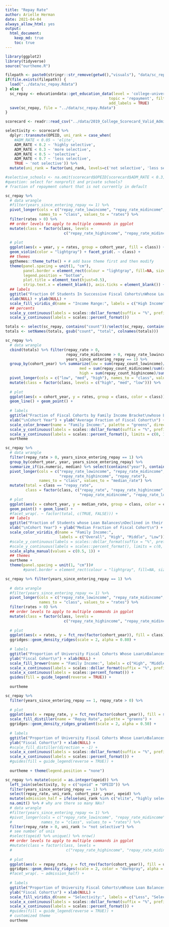 ```yaml
---
title: "Repay Rate"
author: Arielle Herman
date: 2021-04-04
always_allow_html: yes
output: 
  html_document:
    keep_md: true
    toc: true
---
```


```r
library(ggplot2)
library(tidyverse)
source("ourtheme.R")

filepath <- paste0(stringr::str_remove(getwd(),"visuals"), "data/sc_repay.Rdata")
if(file.exists(filepath)) {
  load("../data/sc_repay.Rdata")
} else {
  sc_repay <- educationdata::get_education_data(level = 'college-university', source = 'scorecard',
                                              topic = 'repayment', filters = list(year = 2007:2016),
                                              add_labels = TRUE)
  save(sc_repay, file = "../data/sc_repay.Rdata")
}

scorecard <- readr::read_csv("../data/2019_College_Scorecard_Valid_Admissions_Data.csv")

selectivity <- scorecard %>%
  dplyr::transmute(OPEID, uni_rank = case_when(
    #ADM_RATE < 0.05 ~ 'elite',
    ADM_RATE < 0.2 ~ 'highly selective',
    ADM_RATE < 0.3 ~ 'more selective',
    ADM_RATE < 0.5 ~ 'selective',
    ADM_RATE < 0.7 ~ 'less selective',
    TRUE ~ 'not selective')) %>%
  mutate(uni_rank = factor(uni_rank, levels=c('not selective', 'less selective', 'selective', 'more selective', 'highly selective', 'elite')))
```

```r
#selective_schools <- na.omit(scorecard$OPEID[scorecard$ADM_RATE < 0.3])
#question: select for nonprofit and private schools?
# fraction of repayment cohort that is not currently in default

sc_repay %>%
  # data wrangle
  #filter(years_since_entering_repay <= 1) %>%
  pivot_longer(cols = c("repay_rate_lowincome", "repay_rate_midincome", "repay_rate_highincome"),
               names_to = "class", values_to = "rates") %>%
  filter(rates > 0) %>%
  ## order levels to apply to multiple commands in ggplot
  mutate(class = factor(class, levels =
                          c("repay_rate_highincome", "repay_rate_midincome", "repay_rate_lowincome"))) %>%
  
  # plot
  ggplot(aes(x = year, y = rates, group = cohort_year, fill = class)) +
  geom_violin(color = "lightgray") + facet_grid(. ~ class) +
  ## themes
  ggthemes::theme_tufte() + # add base theme first and then modify
  theme(panel.spacing = unit(1, "cm"),
        panel.border = element_rect(colour = "lightgray", fill=NA, size=1),
        legend.position = "bottom",
        plot.title = element_text(hjust=0.5),
        strip.text.x = element_blank(), axis.ticks = element_blank()) +
  ## labels
  ggtitle("Fraction Of Students In Successive Fiscal Cohorts\nWhose Loan Balances Have Declined") +
  xlab(NULL) + ylab(NULL) +
  scale_fill_viridis_d(name = "Income Range:", labels = c("High Income", "Middle Income", "Low Income")) +
  ## percents
  scale_y_continuous(labels = scales::dollar_format(suffix = "%", prefix = "")) +
  scale_y_continuous(labels = scales::percent_format())
```


```r
totals <- select(sc_repay, contains("count"))/select(sc_repay, contains("rate"))
totals <- setNames(totals, gsub("count", "total", colnames(totals)))

sc_repay %>%
  # data wrangle
  cbind(totals) %>% filter(repay_rate > 0,
                           repay_rate_midincome > 0, repay_rate_lowincome > 0, repay_rate_highincome > 0,
                           years_since_entering_repay == 1) %>%
  group_by(cohort_year) %>% summarize(low = sum(repay_count_lowincome)/sum(repay_total_lowincome),
                                 med = sum(repay_count_midincome)/sum(repay_total_midincome),
                                 high = sum(repay_count_highincome)/sum(repay_total_highincome)) %>%
  pivot_longer(cols = c("low", "med", "high"), names_to = "class", values_to = "rates") %>%
  mutate(class = factor(class, levels = c("high", "med", "low"))) %>%
  
  # plot
  ggplot(aes(x = cohort_year, y = rates, group = class, color = class)) +
  geom_line() + geom_point() +
  
  # labels
  ggtitle("Fraction of Fiscal Cohorts by Family Income Bracket\nwhose Loan Balances Declined in their\nFirst Year of Repayment") +
  xlab("\nCohort Year") + ylab("Average Fraction of Fiscal Cohort\n") + guides(alpha = FALSE) +
  scale_color_brewer(name = "Family Income:", palette = "greens", direction = -1) +
  scale_y_continuous(labels = scales::dollar_format(suffix = "%", prefix = "")) +
  scale_y_continuous(labels = scales::percent_format(), limits = c(0, 1)) +
  ourtheme
```


```r
sc_repay %>%
  # data wrangle
  filter(repay_rate > 0, years_since_entering_repay == 1) %>%
  group_by(cohort_year, year, years_since_entering_repay) %>%
  summarize_if(is.numeric, median) %>% select(contains("year"), contains("rate")) %>%
  pivot_longer(cols = c("repay_rate_lowincome", "repay_rate_midincome",
                        "repay_rate_highincome", "repay_rate"),
               names_to = "class", values_to = "median_rate") %>%
  mutate(total = class == "repay_rate",
         class = factor(class, c("repay_rate", "repay_rate_highincome",
                                 "repay_rate_midincome", "repay_rate_lowincome"))) %>%
  # plot
  ggplot(aes(x = cohort_year, y = median_rate, group = class, color = class, alpha = total)) +
  geom_point() + geom_line() +
  #facet_wrap(. ~ factor(total, c(TRUE, FALSE))) +
  ## labels
  ggtitle("Fraction of Students whose Loan Balances\nDeclined in their First Year of Repayment") +
  xlab("\nCohort Year") + ylab("Median Fraction of Fiscal Cohort\n") + guides(alpha = FALSE) +
  scale_color_viridis_d(name = "Family Income:",
                        labels = c("Overall", "High", "Middle", "Low")) +
  #scale_y_continuous(labels = scales::dollar_format(suffix = "%", prefix = "")) +
  #scale_y_continuous(labels = scales::percent_format(), limits = c(0, 1)) +
  scale_alpha_manual(values = c(0.5, 1)) +
  ## themes
  ourtheme +
  theme(panel.spacing = unit(1, "cm"))#
        #panel.border = element_rect(colour = "lightgray", fill=NA, size=1)
```

```r
sc_repay %>% filter(years_since_entering_repay == 1) %>%
  
  # data wrangle
  #filter(years_since_entering_repay <= 1) %>%
  pivot_longer(cols = c("repay_rate_lowincome", "repay_rate_midincome", "repay_rate_highincome"),
               names_to = "class", values_to = "rates") %>%
  filter(rates > 0) %>%
  ## order levels to apply to multiple commands in ggplot
  mutate(class = factor(class, levels =
                          c("repay_rate_highincome", "repay_rate_midincome", "repay_rate_lowincome"))) %>%
  
  # plot
  ggplot(aes(x = rates, y = fct_rev(factor(cohort_year)), fill = class)) +
  ggridges::geom_density_ridges(scale = 2, alpha = 0.80) +
  
  # labels
  ggtitle("Proportion of University Fiscal Cohorts Whose Loan\nBalances Declined in Year One of Repayment\n") +
  ylab("Fiscal Cohort\n") + xlab(NULL) +
  scale_fill_brewer(name = "Family Income:", labels = c("High", "Middle", "Low"), direction = -1) +
  scale_x_continuous(labels = scales::dollar_format(suffix = "%", prefix = "")) +
  scale_x_continuous(labels = scales::percent_format()) +
  guides(fill = guide_legend(reverse = TRUE)) +
  
  ourtheme
```


```r
sc_repay %>%
  filter(years_since_entering_repay == 1, repay_rate > 0) %>%
  
  # plot
  ggplot(aes(x = repay_rate, y = fct_rev(factor(cohort_year)), fill = stat(x))) +
  scale_fill_distiller(name = "Repay Rate", palette = "greens") +
  ggridges::geom_density_ridges_gradient(scale = 2, alpha = 0.50) +
  
  # labels
  ggtitle("Proportion of University Fiscal Cohorts Whose Loan\nBalances Declined in Year One of Repayment\n") +
  ylab("Fiscal Cohort\n") + xlab(NULL) +
  #scale_fill_distiller(direction = -1) +
  scale_x_continuous(labels = scales::dollar_format(suffix = "%", prefix = "")) +
  scale_x_continuous(labels = scales::percent_format()) +
  #guides(fill = guide_legend(reverse = TRUE)) +
  
  ourtheme + theme(legend.position = "none")
```


```r

sc_repay %>% mutate(opeid = as.integer(opeid)) %>%
  left_join(selectivity, by = c("opeid" = "OPEID")) %>%
  filter(years_since_entering_repay == 1) %>%
  select(repay_rate, uni_rank, cohort_year, year, opeid) %>%
  mutate(admission_half = ifelse(uni_rank %in% c("elite", "highly selective", "more selective"), 1, 0)) %>%
  na.omit() %>% # why are there so many NAs?
  # data wrangle
  #filter(years_since_entering_repay <= 1) %>%
  #pivot_longer(cols = c("repay_rate_lowincome", "repay_rate_midincome", "repay_rate_highincome"),
  #             names_to = "class", values_to = "rates") %>%
  filter(repay_rate > 0, uni_rank != "not selective") %>%
  # see number of unis
  #select(opeid) %>% unique() %>% nrow()
  ## order levels to apply to multiple commands in ggplot
  #mutate(class = factor(class, levels =
  #                        c("repay_rate_highincome", "repay_rate_midincome", "repay_rate_lowincome"))) %>%
  
  # plot
  ggplot(aes(x = repay_rate, y = fct_rev(factor(cohort_year)), fill = uni_rank)) +
  ggridges::geom_density_ridges(scale = 2, color = "darkgray", alpha = 0.50) +
  #facet_wrap(. ~ admission_half) +
  
  # labels
  ggtitle("Proportion of University Fiscal Cohorts\nWhose Loan Balances Declined") +
  ylab("Fiscal Cohort\n") + xlab(NULL) +
  scale_fill_viridis_d(name = "Selectivity:", labels = c("Less", "Selective", "More", "Highly"), direction = 1) +
  scale_x_continuous(labels = scales::dollar_format(suffix = "%", prefix = "")) +
  scale_x_continuous(labels = scales::percent_format()) +
  #guides(fill = guide_legend(reverse = TRUE)) +
  # customized theme
  ourtheme
```

